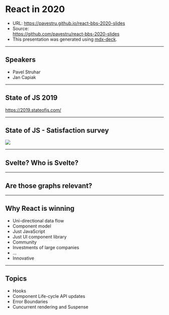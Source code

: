 
<Head>
  <title>React in 2020</title>
</Head>

# React in 2020

* URL: https://pavestru.github.io/react-bbs-2020-slides
* Source:<br /> https://github.com/pavestru/react-bbs-2020-slides
* This presentation was generated using [mdx-deck](https://github.com/jxnblk/mdx-deck/).

---

## Speakers

* Pavel Struhar
* Jan Capiak

---

## State of JS 2019

https://2019.stateofjs.com/

---

## State of JS - Satisfaction survey

<img src="img/state_of_js.png" />

---

## Svelte? Who is Svelte?

---

## Are those graphs relevant?

---

## Why React is winning

<ul>
  <Appear>
    <li>Uni-directional data flow</li>
    <li>Component model</li>
    <li>Just JavaScript</li>
    <li>Just UI component library</li>
    <li>Community</li>
    <li>Investments of large companies</li>
    <li>...</li>
    <li>Innovative</li>
  </Appear>
</ul>

---

## Topics

<ul>
  <Appear>
    <li>Hooks</li>
    <li>Component Life-cycle API updates</li>
    <li>Error Boundaries</li>
    <li>Cuncurrent rendering and Suspense</li>
  </Appear>
</ul>


